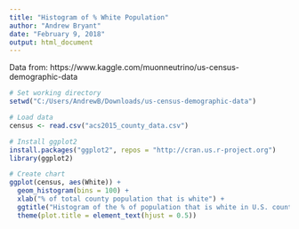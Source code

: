 ```yaml
---
title: "Histogram of % White Population"
author: "Andrew Bryant"
date: "February 9, 2018"
output: html_document
---
```


Data from: https://www.kaggle.com/muonneutrino/us-census-demographic-data

```r

# Set working directory
setwd("C:/Users/AndrewB/Downloads/us-census-demographic-data")

# Load data
census <- read.csv("acs2015_county_data.csv")

# Install ggplot2
install.packages("ggplot2", repos = "http://cran.us.r-project.org")
library(ggplot2)

# Create chart
ggplot(census, aes(White)) + 
  geom_histogram(bins = 100) + 
  xlab("% of total county population that is white") +
  ggtitle("Histogram of the % of population that is white in U.S. counties") +
  theme(plot.title = element_text(hjust = 0.5))
```
